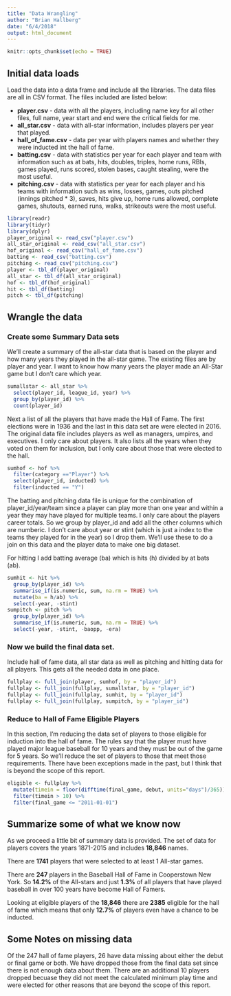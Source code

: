 ```yaml
---
title: "Data Wrangling"
author: "Brian Hallberg"
date: "6/4/2018"
output: html_document
---
```


```r
knitr::opts_chunk$set(echo = TRUE)
```

## Initial data loads

Load the data into a data frame and include all the libraries.  The data files are all in CSV format.  The files included are listed below:

* **player.csv** - data with all the players, including name key for all other files, full name, year start and end were the critical fields for me.
* **all_star.csv** - data with all-star information, includes players per year that played.
* **hall_of_fame.csv** - data per year with players names and whether they were inducted int the hall of fame.
* **batting.csv** - data with statistics per year for each player and team with information such as at bats, hits, doubles, triples, home runs, RBIs, games played, runs scored, stolen bases, caught stealing, were the most useful.
* **pitching.csv** - data with statistics per year for each player and his teams with information such as wins, losses, games, outs pitched (innings pitched * 3), saves, hits give up, home runs allowed, complete games, shutouts, earned runs, walks, strikeouts were the most useful.

```r
library(readr)
library(tidyr)
library(dplyr)
player_original <- read_csv("player.csv")
all_star_original <- read_csv("all_star.csv")
hof_original <- read_csv("hall_of_fame.csv")
batting <- read_csv("batting.csv")
pitching <- read_csv("pitching.csv")
player <- tbl_df(player_original)
all_star <- tbl_df(all_star_original)
hof <- tbl_df(hof_original)
hit <- tbl_df(batting)
pitch <- tbl_df(pitching)
```
## Wrangle the data

### Create some Summary Data sets




We'll create a summary of the all-star data that is based on the player and how many years they played in the all-star game.  The existing files are by player and year.  I want to know how many years the player made an All-Star game but I don't care which year.

```r
sumallstar <- all_star %>%
  select(player_id, league_id, year) %>%
  group_by(player_id) %>%
  count(player_id)
```

Next a list of all the players that have made the Hall of Fame.  The first elections were in 1936 and the last in this data set are were elected in 2016.  The original data file includes players as well as managers, umpires, and executives.  I only care about players.  It also lists all the years when they voted on them for inclusion, but I only care about those that were elected to the hall.

```r
sumhof <- hof %>%
  filter(category =="Player") %>%
  select(player_id, inducted) %>%
  filter(inducted == "Y")
```

The batting and pitching data file is unique for the combination of player_id/year/team since a player can play more than one year and within a year they may have played for multiple teams.  I only care about the players career totals.  So we group by player_id and add all the other columns which are numberic.  I don't care about year or stint (which is just a index to the teams they played for in the year) so I drop them.  We'll use these to do a join on this data and the player data to make one big dataset.

For hitting I add batting average (ba) which is hits (h) divided by at bats (ab).

```r
sumhit <- hit %>%
  group_by(player_id) %>%
  summarise_if(is.numeric, sum, na.rm = TRUE) %>%
  mutate(ba = h/ab) %>%
  select(-year, -stint)
sumpitch <- pitch %>%
  group_by(player_id) %>%
  summarise_if(is.numeric, sum, na.rm = TRUE) %>%
  select(-year, -stint, -baopp, -era)
```
### Now we build the final data set.

Include hall of fame data, all star data as well as  pitching and hitting data for all players.  This gets all the needed data in one place.

```r
fullplay <- full_join(player, sumhof, by = "player_id")
fullplay <- full_join(fullplay, sumallstar, by = "player_id")
fullplay <- full_join(fullplay, sumhit, by = "player_id")
fullplay <- full_join(fullplay, sumpitch, by = "player_id")
```
### Reduce to Hall of Fame Eligible Players

In this section, I'm reducing the data set of players to those eligible for induction into the hall of fame. The rules say that the player must have played major league baseball for 10 years and they must be out of the game for 5 years.  So we'll reduce the set of players to those that meet those requirements.  There have been exceptions made in the past, but I think that is beyond the scope of this report.

```r
eligible <- fullplay %>%
  mutate(timein = floor(difftime(final_game, debut, units="days")/365)) %>% 
  filter(timein > 10) %>%
  filter(final_game <= "2011-01-01")
```
##  Summarize some of what we know now

As we proceed a little bit of summary data is provided. The set of data for players covers the years 1871-2015 and includes **18,846** names.

There are **1741** players that were selected to at least 1 All-star games.

There are **247** players in the Baseball Hall of Fame in Cooperstown New York.  So **14.2%** of the All-stars and just **1.3%** of all players that have played baseball in over 100 years have become Hall of Famers.

Looking at eligible players of the **18,846** there are **2385** eligible for the hall of fame which means that only **12.7%** of players even have a chance to be inducted.

## Some Notes on missing data

Of the 247 hall of fame players, 26 have data missing about either the debut or final game or both.  We have dropped those from the final data set since there is not enough data about them.  There are an additional 10 players dropped becuase they did not meet the calculated minimum play time and were elected for other reasons that are beyond the scope of this report.


